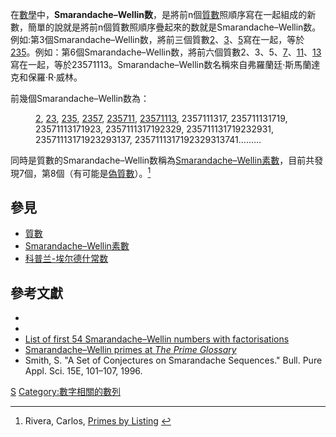 {{NotChineseTitle|time=2019-09-30T17:29:28+00:00}}
{{noteTA|G1=Math}}

在[[數學|數學]]中，'''Smarandache–Wellin数'''，是將前n個[[質數|質數]]照順序寫在一起組成的新數，簡單的說就是將前n個質數照順序疊起來的数就是Smarandache–Wellin数。例如:第3個Smarandache–Wellin数，將前三個質數[[2|2]]、[[3|3]]、[[5|5]]寫在一起，等於[[235|235]]。例如：第6個Smarandache–Wellin数，將前六個質數2、3、5、[[7|7]]、[[11|11]]、[[13|13]]寫在一起，等於23571113。Smarandache–Wellin数名稱來自弗羅蘭廷·斯馬蘭達克和保羅·R·威林。

前幾個Smarandache–Wellin数為：
: [[2|2]], [[23|23]], [[235|235]], [[2357|2357]], [[235711|235711]], [[23571113|23571113]], 2357111317, 235711131719, 23571113171923, 2357111317192329, 235711131719232931, 23571113171923293137, 2357111317192329313741.........{{OEIS|id=A019518}}

同時是質數的Smarandache–Wellin数稱為[[Smarandache–Wellin素數|Smarandache–Wellin素數]]，目前共發現7個，第8個{{link-en|可能質數|probable prime|正等待證明}}（有可能是[[偽質數|偽質數]]）。<ref>Rivera, Carlos, [http://www.primepuzzles.net/puzzles/puzz_008.htm Primes by Listing] {{Wayback|url=http://www.primepuzzles.net/puzzles/puzz_008.htm |date=20110709094251 }}</ref>

== 參見 ==
* [[質數|質數]]
* [[Smarandache–Wellin素數|Smarandache–Wellin素數]]
* [[科普兰-埃尔德什常数|科普兰-埃尔德什常数]]

== 參考文獻 ==
{{Reflist}}

* {{MathWorld|title=Smarandache–Wellin Number|urlname=Smarandache-WellinNumber}}
* {{planetmath reference|id=7921 |title= Smarandache-Wellin number}}
* [https://web.archive.org/web/20130605201055/http://www.gallup.unm.edu/~smarandache/SmConPri.txt List of first 54 Smarandache–Wellin numbers with factorisations]
* [http://primes.utm.edu/glossary/page.php?sort=SmarandacheWellin Smarandache–Wellin primes at ''The Prime Glossary'']{{Wayback|url=http://primes.utm.edu/glossary/page.php?sort=SmarandacheWellin |date=20110725135646 }}
* Smith, S. "A Set of Conjectures on Smarandache Sequences." Bull. Pure Appl. Sci. 15E, 101–107, 1996.

{{Num-stub}}

[[Category:整数数列|S]]
[[Category:數字相關的數列|Category:數字相關的數列]]